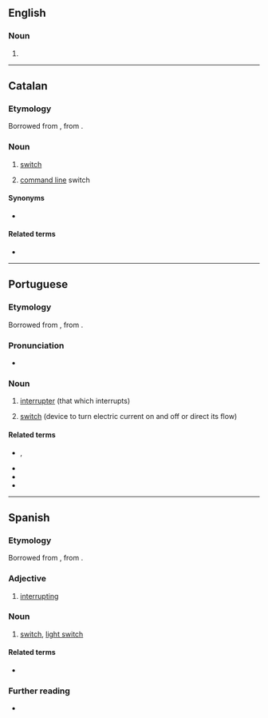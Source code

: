 ==English==

===Noun===
{{en-noun}}

# {{alt form|en|interrupter}}

----

==Catalan==

===Etymology===
Borrowed from {{bor|ca|LL.|interruptor}}, from {{der|ca|la|interrumpo}}.

===Noun===
{{ca-noun|m}}

# [[switch]]
# {{lb|ca|computing}} [[command line]] switch

====Synonyms====
* {{sense|command line switch}} {{l|ca|opció}}

====Related terms====
* {{l|ca|interrompre}}

----

==Portuguese==
{{wikipedia|lang=pt}}

===Etymology===
Borrowed from {{bor|pt|LL.|interruptor}}, from {{der|pt|la|interrumpo}}.

===Pronunciation===
* {{a|South Brazil}} {{IPA|pt|/ˌĩ.te.hup.ˈtoɻ/||/ˌĩ.te.ˌhu.pi.ˈtoɻ/}}

===Noun===
{{pt-noun|m|es}}

# [[interrupter]] (that which interrupts)
#: {{syn|pt|interrompedor}}
# [[switch]] (device to turn electric current on and off or direct its flow)
#: {{syn|pt|comutador}}

====Related terms====
* {{l|pt|interromper}},
* {{l|pt|interrompido}}
* {{l|pt|interrupção}}
* {{l|pt|interrupto}}

{{topics|pt|Electricity}}

----

==Spanish==

===Etymology===
Borrowed from {{bor|es|LL.|interruptor}}, from {{der|es|la|interrumpo}}.

===Adjective===
{{es-adj}}

# [[interrupting]]

===Noun===
{{es-noun|m}}

# [[switch]], [[light switch]]

====Related terms====
* {{l|es|interrumpir}}

===Further reading===
* {{R:DRAE}}